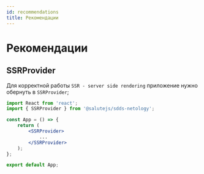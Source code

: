 ```yaml
---
id: recommendations
title: Рекомендации
---
```

# Рекомендации

## SSRProvider

Для корректной работы `SSR - server side rendering` приложение нужно обернуть в `SSRProvider`;

```jsx
import React from 'react';
import { SSRProvider } from '@salutejs/sdds-netology';

const App = () => {
    return (
        <SSRProvider>
            ...
        </SSRProvider>
    );
};

export default App;
```
